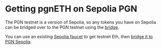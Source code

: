 # Getting pgnETH on Sepolia PGN

The PGN testnet is a version of Sepolia, so any tokens you have on Sepolia can
be bridged over to the PGN testnet using the [bridge](/getting-started/bridge).

You can use an existing [Sepolia faucet](https://sepoliafaucet.com/) to get
testnet Eth, then [bridge it to PGN Sepolia](/getting-started/bridge).


